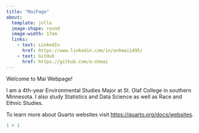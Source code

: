 ```yaml
---
title: "MaiPage"
about: 
  template: jolla
  image-shape: round
  image-width: 17em
  links:
    - text: LinkedIn
      href: https://www.linkedin.com/in/anhmai1495/
    - text: GitHub
      href: https://github.com/a-nhmai
---
```


Welcome to Mai Webpage!

I am a 4th-year Environmental Studies Major at St. Olaf College in southern Minnesota. I also study Statistics and Data Science as well as Race and Ethnic Studies.

To learn more about Quarto websites visit <https://quarto.org/docs/websites>.

```r
1 + 1
```
